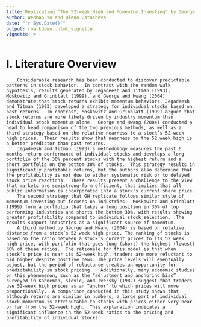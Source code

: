 ```yaml
---
title: Replicating "The 52-week High and Momentum Investing" by George and Hwang (2004)
author: Wenhao Yu and Olena Ostasheva
date: "`r Sys.Date()`"
output: rmarkdown::html_vignette
vignette: >
---
```


# I. Literature Overview
        Considerable research has been conducted to discover predictable patterns in stock behavior.  In contrast with the random walk hypothesis, results generated by Jegadeesh and Titman (1993), Moskowitz and Grinblatt (1999), and George and Hwang (2004) demonstrate that stock returns exhibit momentum behaviors. Jegadeesh and Titman (1993) developed a strategy for individual stocks based on past returns.  In contrast, Moskowitz and Grinblatt (1999) argued that stock returns are more likely driven by industry momentum than individual stock momentum alone.  George and Hwang (2004) conducted a head to head comparison of the two previous methods, as well as a third strategy based on the relative nearness to a stock’s 52-week high prices.  Their results show that nearness to the 52 week high is a better predictor than past returns.
        Jegadeesh and Titman (1993)’s methodology measures the past 6 months return performance of individual stocks and develops a long portfolio of the 30% percent stocks with the highest return and a short portfolio on the bottom 30% of stocks.  This strategy results in significantly profitable returns, but the authors also determine that the profitability is not due to either systematic risk or to delayed stock price reactions.  These results present a challenge to the view that markets are semistrong-form efficient, that implies that all public information is incorporated into a stock's current share price.
        The second strategy that GH replicate follows similar style of momentum investing but focuses on industries.  Moskowitz and Grinblatt (1999) form a portfolio that takes a long position in 30% of top performing industries and shorts the bottom 30%, with results showing greater profitability compared to individual stock selection.  The results support industries as a significant source of momentum.
        A third method by George and Hwang (2004) is based on relative distance from a stock’s 52 week high price. The ranking of stocks is based on the ratio between a stock’s current prices to its 52 week high price, with portfolio that goes long (short) the highest (lowest) 30% of these ratios.  The rationale for this model is that when stock’s price is near its 52-week high, traders are more reluctant to bid higher despite positive news. The price levels will eventually adjust, but the period of reluctance creates an opportunity for predictability in stock pricing.   Additionally, many economic studies on this phenomenon, such as the “adjustment and anchoring bias” surveyed in Kahneman, Slovic, and Tversky (1982) suggest that traders use 52-week high prices as an “anchor” to which prices will move proportionally.  A comparison conducted in this study shows that although returns are similar in numbers, a large part of individual stock momentum is attributable to stocks with prices either very near or far from the 52-week high.  This explanation indicates a significant influence in the 52-week ratios to the pricing and profitability of individual stocks.


